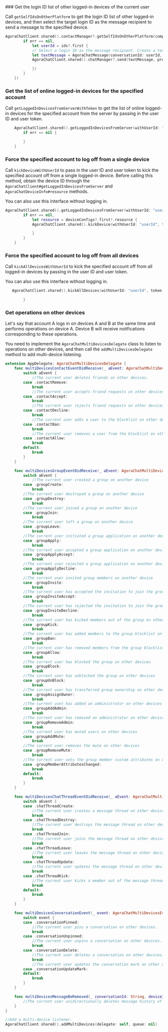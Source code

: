<PlatformWrapper platform="ios">
### Get the login ID list of other logged-in devices of the current user

Call `getSelfIdsOnOtherPlatform` to get the login ID list of other logged-in devices, and then select the target login ID as the message recipient to send a message to the specified device.

```swift
AgoraChatClient.shared().contactManager?.getSelfIdsOnOtherPlatform(completion: { ids, err in
        if err == nil,
            let userId = ids?.first {
            // Select a login ID as the message recipient. Create a text message, content is the message text, conversationId passes the login ID as the message recipient.
            let textMessage = AgoraChatMessage(conversationId: userId, body: .text(content: "hello"), ext: nil)
            AgoraChatClient.shared().chatManager?.send(textMessage, progress: nil, completion: { msg, e in

            })
        }
    })
```

### Get the list of online logged-in devices for the specified account

Call `getLoggedInDevicesFromServerWithToken` to get the list of online logged-in devices for the specified account from the server by passing in the user ID and user token.

```swift
    AgoraChatClient.shared().getLoggedInDevicesFromServer(withUserId: "userId", token: "token") { deviceConfigs, err in
        if err == nil {

        }
    }
```

### Force the specified account to log off from a single device

Call `kickDeviceWithUserId` to pass in the user ID and user token to kick the specified account off from a single logged-in device. Before calling this method, obtain the device ID through the `AgoraChatClient#getLoggedInDevicesFromServer` and `AgoraChatDeviceInfo#resource` methods.

<Admonition type="info" title="Note">You can also use this interface without logging in.</Admonition>

```swift
AgoraChatClient.shared().getLoggedInDevicesFromServer(withUserId: "userId", token: "token") { deviceConfigs, err in
        if err == nil,
            let resource = deviceConfigs?.first?.resource {
            AgoraChatClient.shared().kickDevice(withUserId: "userId", token: "token", resource: resource) { e in

            }
        }
    }
```

### Force the specified account to log off from all devices

Call `kickAllDevicesWithUserId` to kick the specified account off from all logged-in devices by passing in the user ID and user token.

<Admonition type="info" title="Note">You can also use this interface without logging in.</Admonition>

```swift
   AgoraChatClient.shared().kickAllDevices(withUserId: "userId", token: "token") { err in

        }
```

### Get operations on other devices

Let's say that account A logs in on devices A and B at the same time and performs operations on device A. Device B will receive notifications corresponding to these operations.

You need to implement the `AgoraChatMultiDevicesDelegate` class to listen to operations on other devices, and then call the `addMultiDevicesDelegate` method to add multi-device listening.

```swift
extension AppDelegate: AgoraChatMultiDevicesDelegate {
    func multiDevicesContactEventDidReceive(_ aEvent: AgoraChatMultiDevicesEvent, username aUsername: String, ext aExt: String?) {
        switch aEvent {
            //The current user deletes friends on other devices.
        case .contactRemove:
            break
            //The current user accepts friend requests on other devices.
        case .contactAccept:
            break
            //The current user rejects friend requests on other devices.
        case .contactDecline:
            break
            //The current user adds a user to the blocklist on other devices.
        case .contactBan:
            break
            //The current user removes a user from the blocklist on other devices.
        case .contactAllow:
            break
        default:
            break
        }
    }

    func multiDevicesGroupEventDidReceive(_ aEvent: AgoraChatMultiDevicesEvent, groupId aGroupId: String, ext aExt: Any?) {
        switch aEvent {
            //The current user created a group on another device
        case .groupCreate:
            break
        //The current user destroyed a group on another device
        case .groupDestroy:
            break
        //The current user joined a group on another device
        case .groupJoin:
            break
        //The current user left a group on another device
        case .groupLeave:
            break
        //The current user initiated a group application on another device
        case .groupApply:
            break
        //The current user accepted a group application on another device
        case .groupApplyAccept:
            break
        //The current user rejected a group application on another device
        case .groupApplyDecline:
            break
        //The current user invited group members on another device
        case .groupInvite:
            break
        //The current user has accepted the invitation to join the group on other devices
        case .groupInviteAccept:
            break
        //The current user has rejected the invitation to join the group on other devices
        case .groupInviteDecline:
            break
        //The current user has kicked members out of the group on other devices
        case .groupKick:
            break
        //The current user has added members to the group blocklist on other devices
        case .groupBan:
            break
        //The current user has removed members from the group blocklist on other devices
        case .groupAllow:
            break
        //The current user has blocked the group on other devices
        case .groupBlock:
            break
        //The current user has unblocked the group on other devices
        case .groupUnBlock:
            break
        //The current user has transferred group ownership on other devices
        case .groupAssignOwner:
            break
        //The current user has added an administrator on other devices
        case .groupAddAdmin:
            break
        //The current user has removed an administrator on other devices
        case .groupRemoveAdmin:
            break
        //The current user has muted users on other devices
        case .groupAddMute:
            break
        //The current user removes the mute on other devices
        case .groupRemoveMute:
            break
        //The current user sets the group member custom attributes on other devices
        case .groupMemberAttributesChanged:
            break
        default:
            break
        }
    }

    func multiDevicesChatThreadEventDidReceive(_ aEvent: AgoraChatMultiDevicesEvent, threadId aThreadId: String, ext aExt: Any?) {
        switch aEvent {
        case .chatThreadCreate:
            //The current user creates a message thread on other devices.
            break
        case .chatThreadDestroy:
            //The current user destroys the message thread on other devices.
            break
        case .chatThreadJoin:
            //The current user joins the message thread on other devices.
            break
        case .chatThreadLeave:
            //The current user leaves the message thread on other devices.
            break
        case .chatThreadUpdate:
            //The current user updates the message thread on other devices.
            break
        case .chatThreadKick:
            //The current user kicks a member out of the message thread on other devices.
            break
        default:
            break
        }
    }

    func multiDevicesConversationEvent(_ event: AgoraChatMultiDevicesEvent, conversationId: String, conversationType: AgoraChatConversationType) {
        switch event {
        case .conversationPinned:
            //The current user pins a conversation on other devices.
            break
        case .conversationUnpinned:
            //The current user unpins a conversation on other devices.
            break
        case .conversationDelete:
            //The current user deletes a conversation on other devices.
            break
            //The current user updates the conversation mark on other devices, including adding and removing conversation marks.
        case .conversationUpdateMark:
        default:
            break
        }
    }

    func multiDevicesMessageBeRemoved(_ conversationId: String, deviceId: String) {
        //The current user unidirectionally deletes message history of a conversation on other devices from the server.
    }
}

//Add a multi-device listener.
AgoraChatClient.shared().addMultiDevices(delegate: self, queue: nil)
```

</PlatformWrapper>